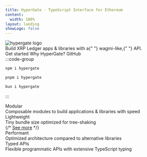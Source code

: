 ```yaml
---
title: HyperGate · TypeScript Interface for Ethereum
content:
  width: 100%
layout: landing
showLogo: false
---
```



<div className="max-w-[1120px] mx-auto vp-doc relative px-[24px] mb-[96px] mt-[32px] md:px-0 md:mb-[64px]">
	<div className="pt-[48px] max-sm:pt-0">
		<div className="max-sm:px-0 flex justify-between z-0 max-md:justify-center">
			<div className="space-y-8 max-w-[400px] flex flex-col items-start max-md:items-center">
				<img
					className="h-[72px] dark:invert-[1] max-sm:h-[60px]"
					src="/logo-light-hug.svg"
					alt="hypergate logo"
				/>
				<div className="font-regular text-[21px] max-sm:text-[18px] text-[#919193] max-md:text-center">
					Build XRP Ledger apps & libraries with a{" "}
					<span className="text-black dark:text-white">wagmi-like</span>,{" "}
					API.
				</div>
				<div className="flex justify-center space-x-2">
					<HomePage.Button href="/docs/getting-started" variant="accent">Get started</HomePage.Button>
          <HomePage.Button href="/docs/introduction">Why HyperGate?</HomePage.Button>
					<HomePage.Button href="https://github.com/pr1mer-tech/hypergate">
						GitHub
					</HomePage.Button>
				</div>
			</div>
			<div className="flex flex-col justify-between w-[440px] space-y-10 max-lg:w-[300px] max-md:hidden">
				<div id="home-install" className="h-full">
:::code-group

```bash [npm]
npm i hypergate
```

```bash [pnpm]
pnpm i hypergate
```

```bash [bun]
bun i hypergate
```

:::
</div>
</div>
</div>
<div className="flex justify-between flex-wrap mt-16 max-sm:hidden">
<div className="pr-2 w-1/4 max-lg:pb-3 max-sm:px-0 max-lg:w-1/2 max-sm:w-full z-0">
<div className="relative w-full h-[168px] max-lg:h-[142px] overflow-hidden">
<div className="border-black dark:border-white border border-solid border-opacity-10 dark:border-opacity-10 rounded-lg h-full px-5 py-6 absolute z-10 flex flex-col justify-between w-full">
<div className="text-xl font-medium text-black dark:text-white">
Modular
</div>
<div className="text-[17px] text-[#919193]">
Composable modules to build applications & libraries with speed
</div>
</div>
<div className="absolute left-0 right-0 top-0 bottom-0 dark:bg-[#313136] opacity-20 z-0" />
<div className="absolute left-0 right-0 top-0 bottom-0 backdrop-filter backdrop-blur-[2px] z-0" />
</div>
</div>
<div className="pl-2 pr-2 max-sm:px-0 max-lg:pb-3 max-lg:pr-0 w-1/4 max-lg:w-1/2 max-sm:w-full z-0">
<div className="relative w-full h-[168px] max-lg:h-[142px]">
<div className="border-black dark:border-white border border-solid border-opacity-10 dark:border-opacity-10 rounded-lg h-full px-5 py-6 absolute z-10 flex flex-col justify-between w-full">
<div className="text-xl font-medium text-black dark:text-white">
Lightweight
</div>
<div>
<div className="text-[17px] text-[#919193]">
Tiny bundle size optimized for tree-shaking
</div>
{/* <a href="/docs/introduction#bundle-size" className="text-[17px]">See more</a> */}
</div>
</div>
<div className="absolute left-0 right-0 top-0 bottom-0 dark:bg-[#313136] opacity-20 z-0" />
<div className="absolute left-0 right-0 top-0 bottom-0 backdrop-filter backdrop-blur-[2px] z-0" />
</div>
</div>
<div className="pl-2 pr-2 max-lg:pb-3 max-sm:px-0 max-lg:pl-0 w-1/4 max-lg:w-1/2 max-sm:w-full z-0">
<div className="relative w-full h-[168px] max-lg:h-[142px]">
<div className="border-black dark:border-white border border-solid border-opacity-10 dark:border-opacity-10 rounded-lg h-full px-5 py-6 absolute z-10 flex flex-col justify-between w-full">
<div className="text-xl font-medium text-black dark:text-white">
Performant
</div>
<div className="text-[17px] text-[#919193]">
Optimized architecture compared to alternative libraries
</div>
</div>
<div className="absolute left-0 right-0 top-0 bottom-0 dark:bg-[#313136] opacity-20 z-0" />
<div className="absolute left-0 right-0 top-0 bottom-0 backdrop-filter backdrop-blur-[2px] z-0" />
</div>
</div>
<div className="pl-2 w-1/4 max-sm:px-0 max-lg:w-1/2 max-sm:w-full z-0">
<div className="relative w-full h-[168px] max-lg:h-[142px]">
<div className="border-black dark:border-white border border-solid border-opacity-10 dark:border-opacity-10 rounded-lg h-full px-5 py-6 absolute z-10 flex flex-col justify-between w-full">
<div className="text-xl font-medium text-black dark:text-white">
Typed APIs
</div>
<div className="text-[17px] text-[#919193]">
Flexible programmatic APIs with extensive TypeScript typing
</div>
</div>
<div className="absolute left-0 right-0 top-0 bottom-0 dark:bg-[#313136] opacity-20 z-0" />
<div className="absolute left-0 right-0 top-0 bottom-0 backdrop-filter backdrop-blur-[2px] z-0" />
</div>
</div>
</div>
</div>

</div>
